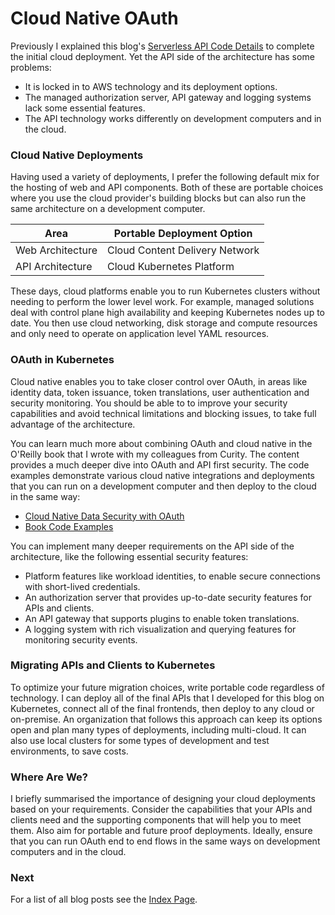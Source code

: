 # Cloud Native OAuth

Previously I explained this blog's <a href='serverless-api-coding-model.mdx'>Serverless API Code Details</a> to complete the initial cloud deployment. Yet the API side of the architecture has some problems:

- It is locked in to AWS technology and its deployment options.
- The managed authorization server, API gateway and logging systems lack some essential features.
- The API technology works differently on development computers and in the cloud.

### Cloud Native Deployments

Having used a variety of deployments, I prefer the following default mix for the hosting of web and API components. Both of these are portable choices where you use the cloud provider's building blocks but can also run the same architecture on a development computer.

| Area | Portable Deployment Option |
| ---- | -------------------------- |
| Web Architecture | Cloud Content Delivery Network |
| API Architecture | Cloud Kubernetes Platform |

These days, cloud platforms enable you to run Kubernetes clusters without needing to perform the lower level work. For example, managed solutions deal with control plane high availability and keeping Kubernetes nodes up to date. You then use cloud networking, disk storage and compute resources and only need to operate on application level YAML resources.

### OAuth in Kubernetes

Cloud native enables you to take closer control over OAuth, in areas like identity data, token issuance, token translations, user authentication and security monitoring. You should be able to to improve your security capabilities and avoid technical limitations and blocking issues, to take full advantage of the architecture.

You can learn much more about combining OAuth and cloud native in the O'Reilly book that I wrote with my colleagues from Curity. The content provides a much deeper dive into OAuth and API first security. The code examples demonstrate various cloud native integrations and deployments that you can run on a development computer and then deploy to the cloud in the same way:

- [Cloud Native Data Security with OAuth](https://www.oreilly.com/library/view/cloud-native-data/9781098164874/)
- [Book Code Examples](https://github.com/curityio/cloud-native-oauth-security-examples)

You can implement many deeper requirements on the API side of the architecture, like the following essential security features:

- Platform features like workload identities, to enable secure connections with short-lived credentials.
- An authorization server that provides up-to-date security features for APIs and clients.
- An API gateway that supports plugins to enable token translations.
- A logging system with rich visualization and querying features for monitoring security events.

### Migrating APIs and Clients to Kubernetes

To optimize your future migration choices, write portable code regardless of technology. I can deploy all of the final APIs that I developed for this blog on Kubernetes, connect all of the final frontends, then deploy to any cloud or on-premise. An organization that follows this approach can keep its options open and plan many types of deployments, including multi-cloud. It can also use local clusters for some types of development and test environments, to save costs.

### Where Are We?

I briefly summarised the importance of designing your cloud deployments based on your requirements. Consider the capabilities that your APIs and clients need and the supporting components that will help you to meet them. Also aim for portable and future proof deployments. Ideally, ensure that you can run OAuth end to end flows in the same ways on development computers and in the cloud.

### Next

For a list of all blog posts see the <a href='index.mdx'>Index Page</a>.
